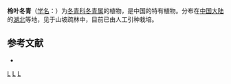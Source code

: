 {{Speciesbox 
| taxon = Ilex euryoides
| authority = [[曾沧江|C. J. Tseng]]
}}
'''柃叶冬青'''（[[学名|学名]]：{{lang|la|''Ilex euryoides''}}）为[[冬青科|冬青科]][[冬青属|冬青属]]的植物，是中国的特有植物。分布在[[中国大陆|中国大陆]]的[[湖北|湖北]]等地，见于山坡疏林中，目前已由人工引种栽培。

== 参考文献 ==
<div class="references-small">
* {{cite web| url =http://www.bioinfo.cn/db05/KmzwSpecies.php?action=view&id=14119| title =柃叶冬青| work =《中国高等植物数据库全库》| publisher =中国科学院微生物研究所| author =昆明植物研究所| accessdate =2009-02-24| archive-date =2016-03-05| archive-url =https://web.archive.org/web/20160305070639/http://www.bioinfo.cn/db05/KmzwSpecies.php?action=view&id=14119| dead-url =yes}}
</div>
{{Taxonbar|from=Q5472071}}

[[Category:冬青属|L]]
[[Category:中國特有植物|L]]
[[Category:湖北植物|L]]